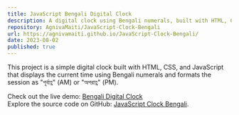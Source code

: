 ```yaml
---
title: JavaScript Bengali Digital Clock
description: A digital clock using Bengali numerals, built with HTML, CSS, and JavaScript.
repository: AgnivaMaiti/JavaScript-Clock-Bengali
url: https://agnivamaiti.github.io/JavaScript-Clock-Bengali/
date: 2023-08-02
published: true
---
```


This project is a simple digital clock built with HTML, CSS, and JavaScript that displays the current time using Bengali numerals and formats the session as "পূর্বাহ্ণ" (AM) or "অপরাহ্ণ" (PM).

Check out the live demo: [Bengali Digital Clock](https://agnivamaiti.github.io/JavaScript-Clock-Bengali/)  
Explore the source code on GitHub: [JavaScript Clock Bengali](https://github.com/AgnivaMaiti/JavaScript-Clock-Bengali).
